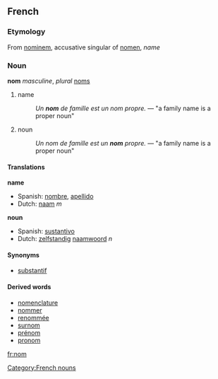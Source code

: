 ==French==
=== Etymology ===
From {{L.}} [[nominem]], accusative singular of [[nomen]], ''name''
=== Noun ===
[[Category:French nouns]]
'''nom''' ''masculine'', ''plural'' [[noms]]
# name
#:''Un '''nom''' de famille est un nom propre.'' &mdash; "a family name is a proper noun"
# noun
#:''Un nom de famille est un '''nom''' propre.'' &mdash; "a family name is a proper noun"
==== Translations ====
{{checktrans}}
'''name'''
* Spanish: [[nombre]], [[apellido]]
* Dutch: [[naam]] ''m''
'''noun'''
* Spanish: [[sustantivo]]
* Dutch: [[zelfstandig]] [[naamwoord]] ''n''
==== Synonyms ====
* [[substantif]]
==== Derived words ====
* [[nomenclature]]
* [[nommer]]
* [[renommée]]
* [[surnom]]
* [[prénom]]
* [[pronom]]

[[fr:nom]]